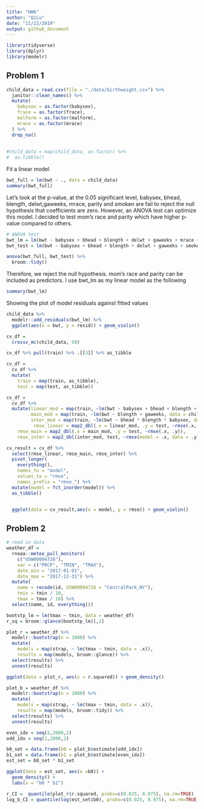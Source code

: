 ```yaml
---
title: "HW6"
author: "QiLu"
date: "11/22/2019"
output: github_document
---
```


```r
library(tidyverse)
library(dplyr)
library(modelr)

```

## Problem 1
```r
child_data = read.csv(file = "./data/birthweight.csv") %>% 
  janitor::clean_names() %>% 
  mutate(
    babysex = as.factor(babysex),
    frace = as.factor(frace),
    malform = as.factor(malform),
    mrace = as.factor(mrace)
  ) %>% 
  drop_na()
 
  
#child_data = map(child_data, as.factor) %>% 
#  as.tibble()
```
  
  Fit a linear model 
```r
bwt_full = lm(bwt ~ ., data = child_data)
summary(bwt_full)
```

Let's look at the p-value, at the 0.05 significant level, babysex, bhead, blength, delwt,gaweeks, mrace, parity and smoken are fail to reject the null hypothesis that coefficients are zero. However, an ANOVA test can optimize this model. I decided to test mom's race and parity which have higher p-value compared to others.

```r
# ANOVA test
bwt_lm = lm(bwt ~ babysex + bhead + blength + delwt + gaweeks + mrace + parity + smoken, data = child_data)
bwt_test = lm(bwt ~ babysex + bhead + blength + delwt + gaweeks + smoken, data = child_data)

anova(bwt_full, bwt_test) %>% 
  broom::tidy()

```
Therefore, we reject the null hypothesis. mom's race and parity can be included as predictors. I use bwt_lm as my linear model as the following
```r
summary(bwt_lm)
```
Showing the plot of model residuals against fitted values
```r

child_data %>% 
  modelr::add_residuals(bwt_lm) %>% 
  ggplot(aes(x = bwt, y = resid)) + geom_violin()

```


```r
cv_df = 
  crossv_mc(child_data, 50) 

cv_df %>% pull(train) %>% .[[3]] %>% as_tibble

cv_df =
  cv_df %>% 
  mutate(
    train = map(train, as_tibble),
    test = map(test, as_tibble))

cv_df = 
  cv_df %>% 
  mutate(linear_mod = map(train, ~lm(bwt ~ babysex + bhead + blength + delwt + gaweeks + mrace + parity + smoken, data = child_data)),
         main_mod = map(train, ~lm(bwt ~ blength + gaweeks, data = child_data)),
         inter_mod = map(train, ~lm(bwt ~ bhead * blength * babysex, data = child_data)),
          rmse_linear = map2_dbl(.x = linear_mod, .y = test, ~rmse(.x, .y)),
    rmse_main = map2_dbl(.x = main_mod, .y = test, ~rmse(.x, .y)),
    rmse_inter = map2_dbl(inter_mod, test, ~rmse(model = .x, data = .y)))
```


```r
cv_result = cv_df %>% 
  select(rmse_linear, rmse_main, rmse_inter) %>% 
  pivot_longer(
    everything(),
    names_to = "model", 
    values_to = "rmse",
    names_prefix = "rmse_") %>% 
  mutate(model = fct_inorder(model)) %>% 
  as_tibble()


  ggplot(data = cv_result,aes(x = model, y = rmse)) + geom_violin()
```



## Problem 2
```r
# read in data
weather_df = 
  rnoaa::meteo_pull_monitors(
    c("USW00094728"),
    var = c("PRCP", "TMIN", "TMAX"), 
    date_min = "2017-01-01",
    date_max = "2017-12-31") %>%
  mutate(
    name = recode(id, USW00094728 = "CentralPark_NY"),
    tmin = tmin / 10,
    tmax = tmax / 10) %>%
  select(name, id, everything())
```

```r
bootstp_lm = lm(tmax ~ tmin, data = weather_df)
r_sq = broom::glance(bootstp_lm)[,1]

```

```r
plot_r = weather_df %>% 
  modelr::bootstrap(n = 1000) %>% 
  mutate(
    models = map(strap, ~ lm(tmax ~ tmin, data = .x)),
    results = map(models, broom::glance)) %>% 
  select(results) %>% 
  unnest(results) 
```

```r
ggplot(data = plot_r, aes(x = r.squared)) + geom_density()
```

```r
plot_b = weather_df %>% 
  modelr::bootstrap(n = 1000) %>% 
  mutate(
    models = map(strap, ~ lm(tmax ~ tmin, data = .x)),
    results = map(models, broom::tidy)) %>% 
  select(results) %>% 
  unnest(results) 

even_idx = seq(2,2000,2)
odd_idx = seq(1,2000,2)

b0_set = data.frame(b0 = plot_b$estimate[odd_idx])
b1_set = data.frame(b1 = plot_b$estimate[even_idx])
est_set = b0_set * b1_set 

ggplot(data = est_set, aes(x =b0)) +
  geom_density() +
  labs(x = "b0 * b1")
```

```r
r_CI =  quantile(plot_r$r.squared, probs=c(0.025, 0.975), na.rm=TRUE)
log_b_CI = quantile(log(est_set$b0), probs=c(0.025, 0.975), na.rm=TRUE)
```

